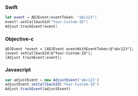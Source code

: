 <Tabs>
<Tab sync="swift">

### Swift

```swift
let event = ADJEvent(eventToken: "abc123")
event?.setCallbackId("Your-Custom-ID")
Adjust.trackEvent(event)
```

</Tab>
<Tab sync="objc">

### Objective-c

```objc
ADJEvent *event = [ADJEvent eventWithEventToken:@"abc123"];
[event setCallbackId:@"Your-Custom-ID"];
[Adjust trackEvent:event];
```

</Tab>
<Tab sync="js">

### Javascript

```js
var adjustEvent = new AdjustEvent('abc123')
adjustEvent.setCallbackId('Your-Custom-ID')
Adjust.trackEvent(adjustEvent)
```

</Tab>
</Tabs>
